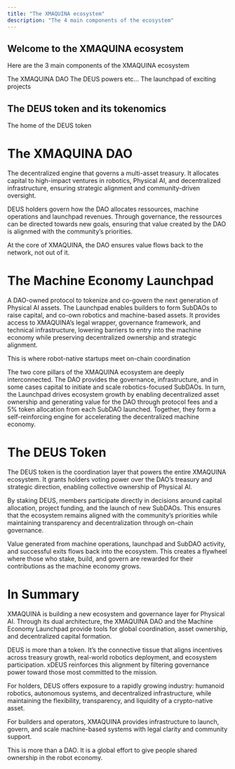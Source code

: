 ```yaml
---
title: "The XMAQUINA ecosystem"
description: "The 4 main components of the ecosystem"
---
```


## Welcome to the XMAQUINA ecosystem

Here are the 3 main components of the XMAQUINA ecosystem

<Columns cols={3}>
  <Card title="The DAO" icon="users" href="/dao/introduction">
    The XMAQUINA DAO
  </Card>
  <Card title="The DEUS Labs" icon="flask-conical" href="/ecosystem/deus-labs">
    The DEUS powers etc...
  </Card>
  <Card title="Machine Launchpad" icon="rocket" href="/ecosystem/launchpad">
    The launchpad of exciting projects
  </Card>
</Columns>

## The DEUS token and its tokenomics

  <Card title="DEUS token" icon="coins" 
    href="/token/tokenomics">
    The home of the DEUS token
  </Card>

# The XMAQUINA DAO

The decentralized engine that governs a multi-asset treasury. It allocates capital to high-impact ventures in robotics, Physical AI, and decentralized infrastructure, ensuring strategic alignment and community-driven oversight.

DEUS holders govern how the DAO allocates ressources, machine operations and launchpad revenues. Through governance, the ressources can be directed towards new goals, ensuring that value created by the DAO is alignmed with the community’s priorities.

At the core of XMAQUINA, the DAO ensures value flows back to the network, not out of it.

# The Machine Economy Launchpad

A DAO-owned protocol to tokenize and co-govern the next generation of Physical AI assets. The Launchpad enables builders to form SubDAOs to raise capital, and co-own robotics and machine-based assets. It provides access to XMAQUINA’s legal wrapper, governance framework, and technical infrastructure, lowering barriers to entry into the machine economy while preserving decentralized ownership and strategic alignment.

This is where robot-native startups meet on-chain coordination

The two core pillars of the XMAQUINA ecosystem are deeply interconnected. The DAO provides the governance, infrastructure, and in some cases capital to initiate and scale robotics-focused SubDAOs. In turn, the Launchpad drives ecosystem growth by enabling decentralized asset ownership and generating value for the DAO through protocol fees and a 5% token allocation from each SubDAO launched. Together, they form a self-reinforcing engine for accelerating the decentralized machine economy.

# The DEUS Token

The DEUS token is the coordination layer that powers the entire XMAQUINA ecosystem. It grants holders voting power over the DAO’s treasury and strategic direction, enabling collective ownership of Physical AI.

By staking DEUS, members participate directly in decisions around capital allocation, project funding, and the launch of new SubDAOs. This ensures that the ecosystem remains aligned with the community’s priorities while maintaining transparency and decentralization through on-chain governance.

Value generated from machine operations, launchpad and SubDAO activity, and successful exits flows back into the ecosystem. This creates a flywheel where those who stake, build, and govern are rewarded for their contributions as the machine economy grows.

# In Summary

XMAQUINA is building a new ecosystem and governance layer for Physical AI. Through its dual architecture, the XMAQUINA DAO and the Machine Economy Launchpad provide tools for global coordination, asset ownership, and decentralized capital formation.

DEUS is more than a token. It’s the connective tissue that aligns incentives across treasury growth, real-world robotics deployment, and ecosystem participation. xDEUS reinforces this alignment by filtering governance power toward those most committed to the mission.

For holders, DEUS offers exposure to a rapidly growing industry: humanoid robotics, autonomous systems, and decentralized infrastructure, while maintaining the flexibility, transparency, and liquidity of a crypto-native asset.

For builders and operators, XMAQUINA provides infrastructure to launch, govern, and scale machine-based systems with legal clarity and community support.

This is more than a DAO. It is a global effort to give people shared ownership in the robot economy.